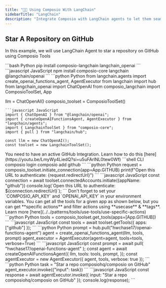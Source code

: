 ```yaml
---
title: "🦜🔗 Using Composio With LangChain"
sidebarTitle: "LangChain"
description: "Integrate Composio with LangChain agents to let them seamlessly interact with external apps"
---
```


## Star A Repository on GitHub
In this example, we will use LangChain Agent to star a repository on GitHub using Composio Tools

<Steps>
<Step title="Install Packages">
<CodeGroup>
```bash Python
pip install composio-langchain langchain_openai
```
```javascript JavaScript
npm install composio-core langchain @langchain/openai
```
</CodeGroup>
</Step>
<Step title="Import Libraries & Initialize ComposioToolSet & LLM">
<CodeGroup>
```python Python
from langchain.agents import create_openai_functions_agent, AgentExecutor
from langchain import hub
from langchain_openai import ChatOpenAI
from composio_langchain import ComposioToolSet, App

llm = ChatOpenAI()
composio_toolset = ComposioToolSet()
```
```javascript JavaScript
import { ChatOpenAI } from "@langchain/openai";
import { createOpenAIFunctionsAgent, AgentExecutor } from "langchain/agents";
import { LangchainToolSet } from "composio-core";
import { pull } from "langchain/hub";

const llm = new ChatOpenAI();
const toolset = new LangchainToolSet();
```
</CodeGroup>
</Step>

<Step title="Connect Your GitHub Account">
    <Info>You need to have an active GitHub Integration. Learn how to do this [here](https://youtu.be/LmyWy4LiedQ?si=u5uFArlNL0tew0Wf)</Info>
    <CodeGroup>
        ```shell CLI
        composio login
        composio add github
        ```
        ```python Python
        request = composio_toolset.initiate_connection(app=App.GITHUB)
        print(f"Open this URL to authenticate: {request.redirectUrl}")
        ```
        ```javascript JavaScript
        const connection = await toolset.connectedAccounts.initiate({appName: "github"})
        console.log(`Open this URL to authenticate: ${connection.redirectUrl}`);
        ```
    </CodeGroup>
    <Tip>
        Don't forget to set your `COMPOSIO_API_KEY` and `OPENAI_API_KEY` in your environment variables.
    </Tip>
</Step>

<Step title="Get All GitHub Tools">
You can get all the tools for a given app as shown below, but you can get **specific actions** and filter actions using **usecase** & **tags**. Learn more [here](../../patterns/tools/use-tools/use-specific-actions)
<CodeGroup>
```python Python
tools = composio_toolset.get_tools(apps=[App.GITHUB])
```
```javascript JavaScript
const tools = await toolset.getTools({ apps: ["github"] });
```
</CodeGroup>

</Step>
<Step title="Define the Agent">
<CodeGroup>
```python Python
prompt = hub.pull("hwchase17/openai-functions-agent")
agent = create_openai_functions_agent(llm, tools, prompt)
agent_executor = AgentExecutor(agent=agent, tools=tools, verbose=True)
```
```javascript JavaScript
const prompt = await pull(
    "hwchase17/openai-functions-agent"
);
const agent = await createOpenAIFunctionsAgent({
    llm,
    tools: tools,
    prompt,
});
const agentExecutor = new AgentExecutor({ agent, tools, verbose: true });
```
</CodeGroup>
</Step>

<Step title="Execute the Agent">
<CodeGroup>
```python Python
task = "Star a repo composiohq/composio on GitHub"
agent_executor.invoke({"input": task})
```
```javascript JavaScript
const response = await agentExecutor.invoke({ input: "Star a repo composiohq/composio on GitHub" });
console.log(response);
```
</CodeGroup>
</Step>
</Steps>
